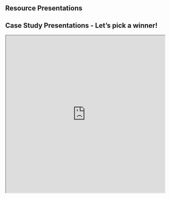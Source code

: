## Resource Presentations


## Case Study Presentations -  Let's pick a winner!

<iframe src="https://wheelofnames.com/asw-7nk" width="100%" height="500"> </iframe>

